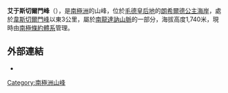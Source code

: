 {{Coord|71|42|S|26|28|E|source:GNIS|display=title}}

'''艾于斯切爾門峰'''（{{lang-en|Austhjelmen Peak}}），是[[南極洲|南極洲]]的山峰，位於[[毛德皇后地|毛德皇后地]]的[[朗希爾德公主海岸|朗希爾德公主海岸]]，處於[[韋斯切爾門峰|韋斯切爾門峰]]以東3公里，屬於[[南龍達訥山脈|南龍達訥山脈]]的一部分，海拔高度1,740米，現時由[[南極條約體系|南極條約體系]]管理。

==外部連結==
* {{usgs-gazetteer|id=740}}

{{Antarctica-geo-stub}}
[[Category:南極洲山峰|Category:南極洲山峰]]